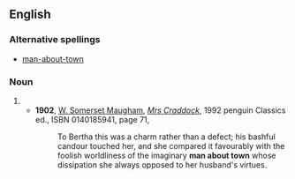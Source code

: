 ==English==
===Alternative spellings===
*[[man-about-town]]
===Noun===
{{en-noun|men about town|sg=[[man]] [[about]] [[town]]}}
#{{rfdef}}
#*'''1902''', [[w:W. Somerset Maugham|W. Somerset Maugham]], ''[[w:Mrs Craddock|Mrs Craddock]]'', 1992 penguin Classics ed., ISBN 0140185941, page 71,
#*:To Bertha this was a charm rather than a defect; his bashful candour touched her, and she compared it favourably with the foolish worldliness of the imaginary '''man about town''' whose dissipation she always opposed to her husband's virtues.